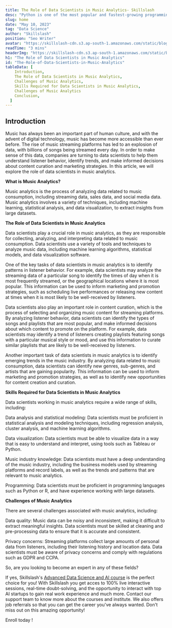 ```yaml
---
title: The Role of Data Scientists in Music Analytics- Skillslash
desc: "Python is one of the most popular and fastest-growing programming languages... "
slug: home
date: "May 10, 2023"
tag: "Data Science"
author: "Skillslash"
position: "Seo Writer"
avatar: "https://skillslash-cdn.s3.ap-south-1.amazonaws.com/static/blog/avatar-01.webp"
readTime: "3 mins"
headerImg: "https://skillslash-cdn.s3.ap-south-1.amazonaws.com/static/blog/Data-Scientists-in-Music-Analytics-11-05-2023.webp"
h1: "The Role of Data Scientists in Music Analytics"
id: "The-Role-of-Data-Scientists-in-Music-Analytics"
tableData: [
    Introduction,
    The Role of Data Scientists in Music Analytics,
    Challenges of Music Analytics,
    Skills Required for Data Scientists in Music Analytics,
    Challenges of Music Analytics
    Conclusion,
  ]
---
```


## Introduction

Music has always been an important part of human culture, and with the advent of digital technology, music has become more accessible than ever before. The rise of music streaming platforms has led to an explosion of data, with billions of songs being streamed every day. In order to make sense of this data, companies are turning to data scientists to help them understand listener behavior, identify trends, and make informed decisions about content curation and marketing strategies. In this article, we will explore the role of data scientists in music analytics.

**What is Music Analytics?**

Music analytics is the process of analyzing data related to music consumption, including streaming data, sales data, and social media data. Music analytics involves a variety of techniques, including machine learning, statistical analysis, and data visualization, to extract insights from large datasets.

**The Role of Data Scientists in Music Analytics**

Data scientists play a crucial role in music analytics, as they are responsible for collecting, analyzing, and interpreting data related to music consumption. Data scientists use a variety of tools and techniques to analyze music data, including machine learning algorithms, statistical models, and data visualization software.

One of the key tasks of data scientists in music analytics is to identify patterns in listener behavior. For example, data scientists may analyze the streaming data of a particular song to identify the times of day when it is most frequently streamed, or the geographical locations where it is most popular. This information can be used to inform marketing and promotion strategies, such as scheduling live performances or releasing new content at times when it is most likely to be well-received by listeners.

Data scientists also play an important role in content curation, which is the process of selecting and organizing music content for streaming platforms. By analyzing listener behavior, data scientists can identify the types of songs and playlists that are most popular, and make informed decisions about which content to promote on the platform. For example, data scientists may identify a trend of listeners creating playlists featuring songs with a particular musical style or mood, and use this information to curate similar playlists that are likely to be well-received by listeners.

Another important task of data scientists in music analytics is to identify emerging trends in the music industry. By analyzing data related to music consumption, data scientists can identify new genres, sub-genres, and artists that are gaining popularity. This information can be used to inform marketing and promotion strategies, as well as to identify new opportunities for content creation and curation.

**Skills Required for Data Scientists in Music Analytics**

Data scientists working in music analytics require a wide range of skills, including:

Data analysis and statistical modeling: Data scientists must be proficient in statistical analysis and modeling techniques, including regression analysis, cluster analysis, and machine learning algorithms.

Data visualization: Data scientists must be able to visualize data in a way that is easy to understand and interpret, using tools such as Tableau or Python.

Music industry knowledge: Data scientists must have a deep understanding of the music industry, including the business models used by streaming platforms and record labels, as well as the trends and patterns that are relevant to music analytics.

Programming: Data scientists must be proficient in programming languages such as Python or R, and have experience working with large datasets.

**Challenges of Music Analytics**

There are several challenges associated with music analytics, including:

Data quality: Music data can be noisy and inconsistent, making it difficult to extract meaningful insights. Data scientists must be skilled at cleaning and pre-processing data to ensure that it is accurate and consistent.

Privacy concerns: Streaming platforms collect large amounts of personal data from listeners, including their listening history and location data. Data scientists must be aware of privacy concerns and comply with regulations such as GDPR and CCPA.

So, are you looking to become an expert in any of these fields?

If yes, Skillslash's [Advanced Data Science and AI course](https://skillslash.com/advanced-data-science-and-ai-course-with-real-work-experience) is the perfect choice for you! With Skillslash you get acces to 100% live interactive sessions, real-time doubt-solving, and the opportunity to interact with top AI startups to gain real work experience and much more. Contact our support team to know more about the courses and institute. We also offers job referrals so that you can get the career you've always wanted. Don't miss out on this amazing opportunity!

Enroll today !
